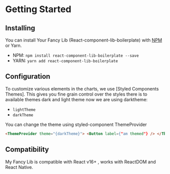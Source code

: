 
<Meta title="Docs/Getting Started/Quick Start" />

# Getting Started

## Installing

You can install Your Fancy Lib (React-component-lib-boilerplate) with [NPM](https://www.npmjs.com/package/react-component-lib-boilerplate) or Yarn.

-   NPM: `npm install react-component-lib-boilerplate --save`
-   YARN: `yarn add react-component-lib-boilerplate`

## Configuration

To customize various elements in the charts,
we use [Styled Components Themes].
This gives you fine grain control over the styles
there is to available themes dark and light theme now we are using darktheme:

-   `lightTheme`
-   `darkTheme`

You can change the theme using styled-component ThemeProvider

```html
<ThemeProvider theme="{darkTheme}"> <Button label={"am themed"} /> </ThemeProvider>
```

## Compatibility

My Fancy Lib is compatible with React v16+ , works with ReactDOM and React Native.
